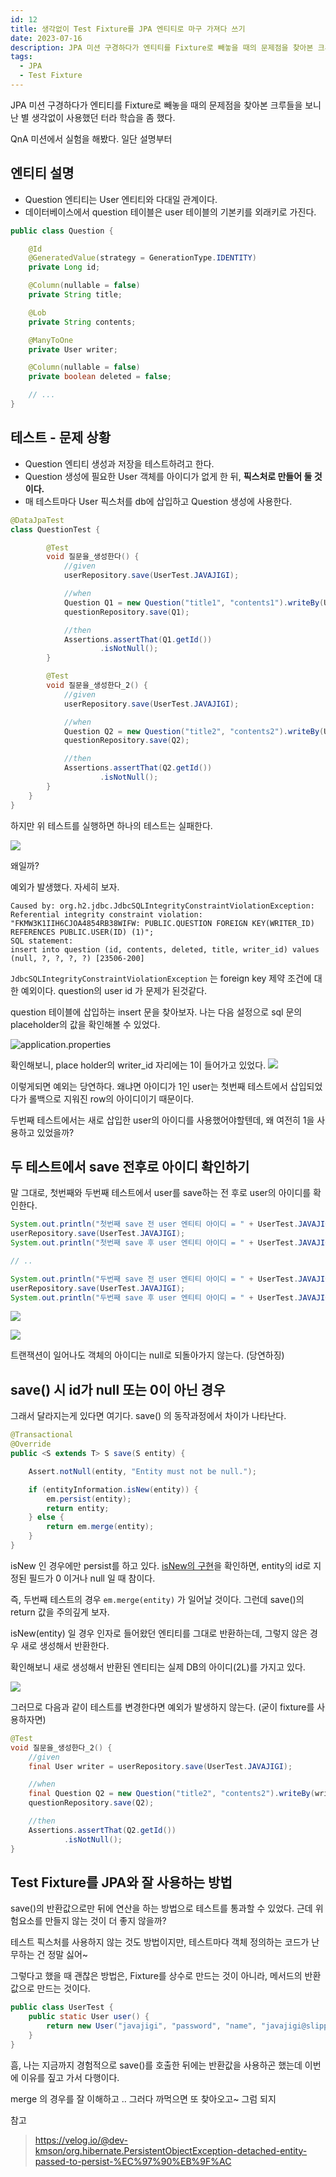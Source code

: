 ```yaml
---
id: 12
title: 생각없이 Test Fixture를 JPA 엔티티로 마구 가져다 쓰기
date: 2023-07-16
description: JPA 미션 구경하다가 엔티티를 Fixture로 빼놓을 때의 문제점을 찾아본 크루들을 보니 난 별 생각없이 사용했던 터라 학습을 좀 했다.
tags:
  - JPA
  - Test Fixture
---
```


JPA 미션 구경하다가 엔티티를 Fixture로 빼놓을 때의 문제점을 찾아본 크루들을 보니 난 별 생각없이 사용했던 터라 학습을 좀 했다.

QnA 미션에서 실험을 해봤다. 일단 설명부터

## 엔티티 설명

- Question 엔티티는 User 엔티티와 다대일 관계이다.
- 데이터베이스에서 question 테이블은 user 테이블의 기본키를 외래키로 가진다.

```java
public class Question {

    @Id
    @GeneratedValue(strategy = GenerationType.IDENTITY)
    private Long id;

    @Column(nullable = false)
    private String title;

    @Lob
    private String contents;

    @ManyToOne
    private User writer;

    @Column(nullable = false)
    private boolean deleted = false;

    // ...
}
```

## 테스트 - 문제 상황

- Question 엔티티 생성과 저장을 테스트하려고 한다.
- Question 생성에 필요한 User 객체를 아이디가 없게 한 뒤, **픽스처로 만들어 둘 것이다.**
- 매 테스트마다 User 픽스처를 db에 삽입하고 Question 생성에 사용한다.


```java
@DataJpaTest
class QuestionTest {

        @Test
        void 질문을_생성한다() {
            //given
            userRepository.save(UserTest.JAVAJIGI);

            //when
            Question Q1 = new Question("title1", "contents1").writeBy(UserTest.JAVAJIGI);
            questionRepository.save(Q1);

            //then
            Assertions.assertThat(Q1.getId())
                    .isNotNull();
        }

        @Test
        void 질문을_생성한다_2() {
            //given
            userRepository.save(UserTest.JAVAJIGI);

            //when
            Question Q2 = new Question("title2", "contents2").writeBy(UserTest.JAVAJIGI);
            questionRepository.save(Q2);

            //then
            Assertions.assertThat(Q2.getId())
                    .isNotNull();
        }
    }
}
```

하지만 위 테스트를 실행하면 하나의 테스트는 실패한다.

![](https://velog.velcdn.com/images/kyy00n/post/a4f98ce2-2386-4e04-a205-6570c5efe537/image.png)

왜일까?

예외가 발생했다. 자세히 보자.

```
Caused by: org.h2.jdbc.JdbcSQLIntegrityConstraintViolationException: Referential integrity constraint violation: "FKMW3K1IIH6CJOA4854RB38WIFW: PUBLIC.QUESTION FOREIGN KEY(WRITER_ID) REFERENCES PUBLIC.USER(ID) (1)";
SQL statement:
insert into question (id, contents, deleted, title, writer_id) values (null, ?, ?, ?, ?) [23506-200]

```

`JdbcSQLIntegrityConstraintViolationException` 는 foreign key 제약 조건에 대한 예외이다.
question의 user id 가 문제가 된것같다.

question 테이블에 삽입하는 insert 문을 찾아보자.
나는 다음 설정으로 sql 문의 placeholder의 값을 확인해볼 수 있었다.

![application.properties](https://velog.velcdn.com/images/kyy00n/post/e6e260b9-6d32-4342-91dc-995293aec5ab/image.png)


확인해보니, place holder의 writer_id 자리에는 1이 들어가고 있었다.
![](https://velog.velcdn.com/images/kyy00n/post/a691aa6e-80a5-439a-abc9-9dcdf2c90141/image.png)

이렇게되면 예외는 당연하다.
왜냐면 아이디가 1인 user는 첫번째 테스트에서 삽입되었다가 롤백으로 지워진 row의 아이디이기 때문이다.

두번째 테스트에서는 새로 삽입한 user의 아이디를 사용했어야할텐데, 왜 여전히 1을 사용하고 있었을까?

## 두 테스트에서 save 전후로 아이디 확인하기

말 그대로, 첫번째와 두번째 테스트에서 user를 save하는 전 후로 user의 아이디를 확인한다.

```java
System.out.println("첫번째 save 전 user 엔티티 아이디 = " + UserTest.JAVAJIGI.getId());
userRepository.save(UserTest.JAVAJIGI);
System.out.println("첫번째 save 후 user 엔티티 아이디 = " + UserTest.JAVAJIGI.getId());

// ..

System.out.println("두번째 save 전 user 엔티티 아이디 = " + UserTest.JAVAJIGI.getId());
userRepository.save(UserTest.JAVAJIGI);
System.out.println("두번째 save 후 user 엔티티 아이디 = " + UserTest.JAVAJIGI.getId());
```

![](https://velog.velcdn.com/images/kyy00n/post/6f14de4c-86d3-4320-92dc-5a3327197528/image.png)

![](https://velog.velcdn.com/images/kyy00n/post/cc3d1d06-f568-4602-8941-0ff3ab0a0954/image.png)


트랜잭션이 일어나도 객체의 아이디는 null로 되돌아가지 않는다. (당연하징)

## save() 시 id가 null 또는 0이 아닌 경우

그래서 달라지는게 있다면 여기다. save() 의 동작과정에서 차이가 나타난다.

```java
@Transactional
@Override
public <S extends T> S save(S entity) {

	Assert.notNull(entity, "Entity must not be null.");

	if (entityInformation.isNew(entity)) {
		em.persist(entity);
		return entity;
	} else {
		return em.merge(entity);
	}
}
```

isNew 인 경우에만 persist를 하고 있다.
[isNew의 구현](https://github.com/spring-projects/spring-data-commons/blob/c4c959b15b6303bcfc793530d37f603783f4c414/src/main/java/org/springframework/data/repository/core/support/AbstractEntityInformation.java#L42)을 확인하면, entity의 id로 지정된 필드가 0 이거나 null 일 때 참이다.

즉, 두번째 테스트의 경우 `em.merge(entity)` 가 일어날 것이다.
그런데 save()의 return 값을 주의깊게 보자.

isNew(entity) 일 경우 인자로 들어왔던 엔티티를 그대로 반환하는데, 그렇지 않은 경우 새로 생성해서 반환한다.

확인해보니 새로 생성해서 반환된 엔티티는 실제 DB의 아이디(2L)를 가지고 있다.

![](https://velog.velcdn.com/images/kyy00n/post/9dd1fab4-1a4a-4c7d-af44-1a914ac9611f/image.png)

그러므로 다음과 같이 테스트를 변경한다면 예외가 발생하지 않는다. (굳이 fixture를 사용하자면)

```java
@Test
void 질문을_생성한다_2() {
    //given
    final User writer = userRepository.save(UserTest.JAVAJIGI);

    //when
    final Question Q2 = new Question("title2", "contents2").writeBy(writer);
    questionRepository.save(Q2);

    //then
    Assertions.assertThat(Q2.getId())
            .isNotNull();
}
```

## Test Fixture를 JPA와 잘 사용하는 방법

save()의 반환값으로만 뒤에 연산을 하는 방법으로 테스트를 통과할 수 있었다. 근데 위험요소를 만들지 않는 것이 더 좋지 않을까?

테스트 픽스처를 사용하지 않는 것도 방법이지만, 테스트마다 객체 정의하는 코드가 난무하는 건 정말 싫어~

그렇다고 했을 때 괜찮은 방법은, Fixture를 상수로 만드는 것이 아니라, 메서드의 반환값으로 만드는 것이다.

```java
public class UserTest {
    public static User user() {
        return new User("javajigi", "password", "name", "javajigi@slipp.net");
    }
}
```

흠, 나는 지금까지 경험적으로
save()를 호출한 뒤에는 반환값을 사용하곤 했는데
이번에 이유를 짚고 가서 다행이다.

merge 의 경우를 잘 이해하고 .. 그러다 까먹으면 또 찾아오고~
그럼 되지



참고
> https://velog.io/@dev-kmson/org.hibernate.PersistentObjectException-detached-entity-passed-to-persist-%EC%97%90%EB%9F%AC
